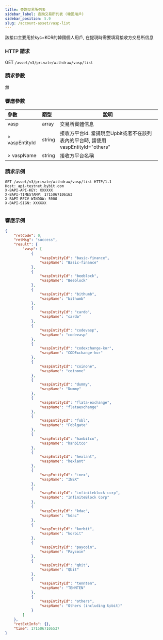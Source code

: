 ```yaml
---
title: 查詢交易所列表
sidebar_label: 查詢交易所列表 (韓國用戶)
sidebar_position: 5.9
slug: /account-asset/vasp-list
---
```


該接口主要用於kyc=KOR的韓國個人用戶, 在提現時需要填寫接收方交易所信息

### HTTP 請求
GET `/asset/v3/private/withdraw/vasp/list`

### 請求參數
無

### 響應參數
| 參數 | 類型 | 說明|
|:----- |:-----|----- |
|vasp |array|交易所實體信息 |
|> vaspEntityId |string |接收方平台id. 當提現至Upbit或者不在該列表內的平台時, 請使用vaspEntityId="others"|
|> vaspName |string |接收方平台名稱|

### 請求示例

<Tabs groupId="programming-languages">
<TabItem value="http" label="HTTP">

```http
GET /asset/v3/private/withdraw/vasp/list HTTP/1.1
Host: api-testnet.bybit.com
X-BAPI-API-KEY: XXXXXX
X-BAPI-TIMESTAMP: 1715067106163
X-BAPI-RECV-WINDOW: 5000
X-BAPI-SIGN: XXXXXX
```

</TabItem>
<TabItem value="python" label="Python">

```python

```

</TabItem>
</Tabs>

### 響應示例

```json
{
    "retCode": 0,
    "retMsg": "success",
    "result": {
        "vasp": [
            {
                "vaspEntityId": "basic-finance",
                "vaspName": "Basic-finance"
            },
            {
                "vaspEntityId": "beeblock",
                "vaspName": "Beeblock"
            },
            {
                "vaspEntityId": "bithumb",
                "vaspName": "bithumb"
            },
            {
                "vaspEntityId": "cardo",
                "vaspName": "cardo"
            },
            {
                "vaspEntityId": "codevasp",
                "vaspName": "codevasp"
            },
            {
                "vaspEntityId": "codexchange-kor",
                "vaspName": "CODExchange-kor"
            },
            {
                "vaspEntityId": "coinone",
                "vaspName": "coinone"
            },
            {
                "vaspEntityId": "dummy",
                "vaspName": "Dummy"
            },
            {
                "vaspEntityId": "flata-exchange",
                "vaspName": "flataexchange"
            },
            {
                "vaspEntityId": "fobl",
                "vaspName": "Foblgate"
            },
            {
                "vaspEntityId": "hanbitco",
                "vaspName": "hanbitco"
            },
            {
                "vaspEntityId": "hexlant",
                "vaspName": "hexlant"
            },
            {
                "vaspEntityId": "inex",
                "vaspName": "INEX"
            },
            {
                "vaspEntityId": "infiniteblock-corp",
                "vaspName": "InfiniteBlock Corp"
            },
            {
                "vaspEntityId": "kdac",
                "vaspName": "kdac"
            },
            {
                "vaspEntityId": "korbit",
                "vaspName": "korbit"
            },
            {
                "vaspEntityId": "paycoin",
                "vaspName": "Paycoin"
            },
            {
                "vaspEntityId": "qbit",
                "vaspName": "Qbit"
            },
            {
                "vaspEntityId": "tennten",
                "vaspName": "TENNTEN"
            },
            {
                "vaspEntityId": "others",
                "vaspName": "Others (including Upbit)"
            }
        ]
    },
    "retExtInfo": {},
    "time": 1715067106537
}
```

